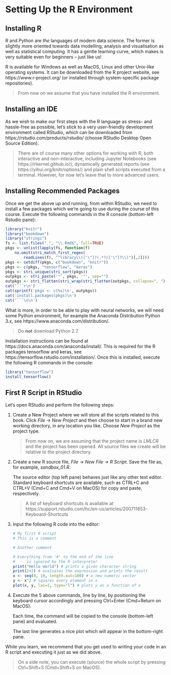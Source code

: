 # Setting Up the R Environment

<!-- (C) 2020 Marek Gagolewski, https://www.gagolewski.com -->


<!--

TODO: Mention knitr+markdown and add OnTrack exercises?
This can be left for the Deep R book.

-->



## Installing R

R and Python are *the* languages of modern data science.
The former is slightly more oriented towards data modelling,
analysis and visualisation as well as statistical computing.
It has a gentle learning curve, which makes is very suitable even
for beginners -- just like us!

R is available for Windows as well as MacOS, Linux and other Unix-like
operating systems.
It can be downloaded from the R project website,
see https://www.r-project.org/ (or installed through system-specific package
repositories).

> From now on we assume that you have installed the R environment.



## Installing an IDE

As we wish to make our first steps with the R language
as stress- and hassle-free as possible, let's stick to a very user-friendly
development environment called RStudio, which can be downloaded from
https://rstudio.com/products/rstudio/ (choose RStudio Desktop Open Source Edition).

> There are of course many other options for working with R, both interactive
and non-interactive, including Jupyter Notebooks (see https://irkernel.github.io/),
dynamically generated reports (see https://yihui.org/knitr/options/)
and plain shell scripts executed from a terminal.
However, for now let's leave that to more
advanced users.


## Installing Recommended Packages

Once we get the above up and running, from within RStudio,
we need to install a few packages which we're going to use during the course
of this course. Execute the following commands in the R console
(bottom-left Rstudio pane):

```r
library("knitr")
library("bookdown")
library("stringi")
fs <- list.files(".", "\\.Rmd$", full=TRUE)
pkgs <- unlist(lapply(fs, function(f)
    na.omit(stri_match_first_regex(
        readLines(f), "^library\\(['\"]?(.*?)['\"]?\\)")[,2])))
pkgs <- setdiff(pkgs, c("bookdown", "knitr"))
pkgs <- c(pkgs, "tensorflow", "keras")
pkgs <- stri_unique(stri_sort(pkgs))
outpkgs <- stri_paste('"', pkgs, '"', sep="")
outpkgs <- stri_flatten(stri_wrap(stri_flatten(outpkgs, collapse=", "), 55), collapse="\n    ")
cat('```r\n')
cat(sprintf('pkgs <- c(%s)\n', outpkgs))
cat('install.packages(pkgs)\n')
cat('```\n\n')
```


What is more, in order to be able to play with neural networks,
we will need some Python environment, for example
the Anaconda Distribution Python 3.x, see
https://www.anaconda.com/distribution/.

> Do **not** download Python 2.7.

Installation instructions can be found at
https://docs.anaconda.com/anaconda/install/.
This is required for the R packages tensorflow and keras,
see https://tensorflow.rstudio.com/installation/.
Once this is installed, execute the following R commands in the console:

```r
library("tensorflow")
install_tensorflow()
```


## First R Script in RStudio

Let's open RStudio and perform the following steps:

1.  Create a New Project where we will store all the scripts
    related to this book. Click *File* → *New Project*
    and then choose to start in a brand new working directory,
    in any location you like.
    Choose *New Project* as the project type.

    > From now on, we are assuming that the project name is *LMLCR*
    and the project has been opened. All source files we create
    will be relative to the project directory.

2.  Create a new R source file, *File* → *New File* → *R Script*.
    Save the file as, for example, *sandbox_01.R*.

    The source editor (top left pane) behaves just like any other text editor.
    Standard keyboard shortcuts are available, such as CTRL+C
    and CTRL+V (Cmd+C and Cmd+V on MacOS) for copy and paste, respectively.

    > A list of keyboard shortcuts is available at
    https://support.rstudio.com/hc/en-us/articles/200711853-Keyboard-Shortcuts

3.  Input the following R code into the editor:

    ```r
    # My first R script
    # This is a comment

    # Another comment

    # Everything from '#' to the end of the line
    #     is ignored by the R interpreter
    print("Hello world") # prints a given character string
    print(2+2) # evaluates the expression and prints the result
    x <- seq(0, 10, length.out=100) # a new numeric vector
    y <- x^2 # squares every element in x
    plot(x, y, las=1, type="l") # plots y as a function of x
    ```

5.  Execute the 5 above commands, line by line,
    by positioning the keyboard cursor accordingly and
    pressing Ctrl+Enter (Cmd+Return on MacOS).

    Each time, the command will be copied to the console
    (bottom-left pane)
    and evaluated.

    The last line generates a nice plot which will appear in the
    bottom-right pane.

While you learn, we recommend that you get used to writing your
code in an R script and executing it just as we did above.

> On a side note, you can execute (source) the whole script
by pressing Ctrl+Shift+S (Cmd+Shift+S on MacOS).
